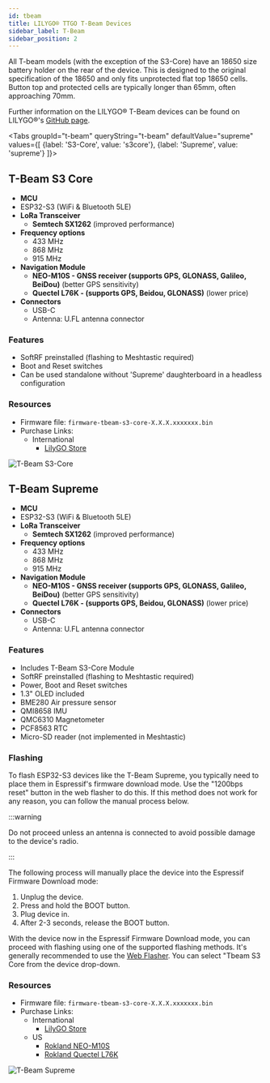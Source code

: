 ```yaml
---
id: tbeam
title: LILYGO® TTGO T-Beam Devices
sidebar_label: T-Beam
sidebar_position: 2
---
```



All T-beam models (with the exception of the S3-Core) have an 18650 size battery holder on the rear of the device. This is designed to the original specification of the 18650 and only fits unprotected flat top 18650 cells. Button top and protected cells are typically longer than 65mm, often approaching 70mm.

Further information on the LILYGO® T-Beam devices can be found on LILYGO®'s [GitHub page](https://github.com/Xinyuan-LilyGO/LilyGo-LoRa-Series).

<Tabs
groupId="t-beam"
queryString="t-beam"
defaultValue="supreme"
values={[
{label: 'S3-Core', value: 's3core'},
{label: 'Supreme', value: 'supreme'}
]}>

<TabItem value = "s3core">

## T-Beam S3 Core

- **MCU**
- ESP32-S3 (WiFi & Bluetooth 5LE)
- **LoRa Transceiver**
  - **Semtech SX1262** (improved performance)
- **Frequency options**
  - 433 MHz
  - 868 MHz
  - 915 MHz
- **Navigation Module**
  - **NEO-M10S - GNSS receiver (supports GPS, GLONASS, Galileo, BeiDou)** (better GPS sensitivity)
  - **Quectel L76K - (supports GPS, Beidou, GLONASS)** (lower price)
- **Connectors**
  - USB-C
  - Antenna: U.FL antenna connector

### Features

- SoftRF preinstalled (flashing to Meshtastic required)
- Boot and Reset switches
- Can be used standalone without 'Supreme' daughterboard in a headless configuration

### Resources

- Firmware file: `firmware-tbeam-s3-core-X.X.X.xxxxxxx.bin`
- Purchase Links:
  - International
    - [LilyGO Store](https://msh.to/tbeam-s3-core/)

![T-Beam S3-Core](/img/hardware/T-BEAM-S3Core.webp)

</TabItem>

<TabItem value = "supreme">

## T-Beam Supreme

- **MCU**
- ESP32-S3 (WiFi & Bluetooth 5LE)
- **LoRa Transceiver**
  - **Semtech SX1262** (improved performance)
- **Frequency options**
  - 433 MHz
  - 868 MHz
  - 915 MHz
- **Navigation Module**
  - **NEO-M10S - GNSS receiver (supports GPS, GLONASS, Galileo, BeiDou)** (better GPS sensitivity)
  - **Quectel L76K - (supports GPS, Beidou, GLONASS)** (lower price)
- **Connectors**
  - USB-C
  - Antenna: U.FL antenna connector

### Features

- Includes T-Beam S3-Core Module
- SoftRF preinstalled (flashing to Meshtastic required)
- Power, Boot and Reset switches
- 1.3" OLED included
- BME280 Air pressure sensor
- QMI8658 IMU
- QMC6310 Magnetometer
- PCF8563 RTC
- Micro-SD reader (not implemented in Meshtastic)

### Flashing

To flash ESP32-S3 devices like the T-Beam Supreme, you typically need to place them in Espressif's firmware download mode. Use the "1200bps reset" button in the web flasher to do this. If this method does not work for any reason, you can follow the manual process below.

:::warning

Do not proceed unless an antenna is connected to avoid possible damage to the device's radio.

:::

The following process will manually place the device into the Espressif Firmware Download mode:

1. Unplug the device.
2. Press and hold the BOOT button.
3. Plug device in.
4. After 2-3 seconds, release the BOOT button.

With the device now in the Espressif Firmware Download mode, you can proceed with flashing using one of the supported flashing methods. It's generally recommended to use the [Web Flasher](https://flasher.meshtastic.org/). You can select "Tbeam S3 Core from the device drop-down.

### Resources

- Firmware file: `firmware-tbeam-s3-core-X.X.X.xxxxxxx.bin`
- Purchase Links:
  - International
    - [LilyGO Store](https://msh.to/tbeam-s3-core/)
  - US
    - [Rokland NEO-M10S](https://store.rokland.com/products/lilygo-t-beam-supreme-esp32-s3-lora-development-board-sx1262-915mhz-gps-l76k-or-u-blox?variant=41051191378003)
    - [Rokland Quectel L76K](https://store.rokland.com/products/lilygo-t-beam-supreme-esp32-s3-lora-development-board-sx1262-915mhz-gps-l76k-or-u-blox?variant=41051191345235)

![T-Beam Supreme](/img/hardware/T-BEAM-S3-Supreme.webp)

</TabItem>

</Tabs>
